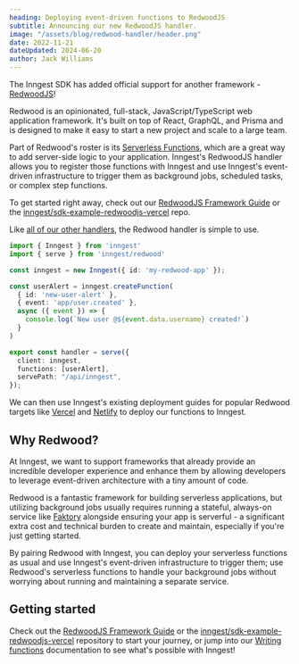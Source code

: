 ```yaml
---
heading: Deploying event-driven functions to RedwoodJS
subtitle: Announcing our new RedwoodJS handler.
image: "/assets/blog/redwood-handler/header.png"
date: 2022-11-21
dateUpdated: 2024-06-20
author: Jack Williams
---
```


The Inngest SDK has added official support for another framework - [RedwoodJS](https://redwoodjs.com/)!

Redwood is an opinionated, full-stack, JavaScript/TypeScript web application framework. It's built on top of React, GraphQL, and Prisma and is designed to make it easy to start a new project and scale to a large team.

Part of Redwood's roster is its [Serverless Functions](https://docs.redwoodjs.com/docs/serverless-functions/), which are a great way to add server-side logic to your application. Inngest's RedwoodJS handler allows you to register those functions with Inngest and use Inngest's event-driven infrastructure to trigger them as background jobs, scheduled tasks, or complex step functions.

<aside>To get started right away, check out our <a href="/docs/sdk/serve?ref=blog-redwood-handler#framework-redwood">RedwoodJS Framework Guide</a> or the <a href="https://github.com/inngest/sdk-example-redwoodjs-vercel">inngest/sdk-example-redwoodjs-vercel</a> repo.</aside>

Like [all of our other handlers](https://www.inngest.com/docs/functions?ref=blog-redwood-handler#serving), the Redwood handler is simple to use.

```ts
import { Inngest } from 'inngest'
import { serve } from 'inngest/redwood'

const inngest = new Inngest({ id: 'my-redwood-app' });

const userAlert = inngest.createFunction(
  { id: 'new-user-alert' },
  { event: 'app/user.created' },
  async ({ event }) => {
    console.log(`New user @${event.data.username} created!`)
  }
)

export const handler = serve({
  client: inngest,
  functions: [userAlert],
  servePath: "/api/inngest",
});
```

We can then use Inngest's existing deployment guides for popular Redwood targets like [Vercel](/docs/deploy/vercel?ref=blog-redwood-handler) and [Netlify](/docs/deploy/netlify?ref=blog-redwood-handler) to deploy our functions to Inngest.

## Why Redwood?

At Inngest, we want to support frameworks that already provide an incredible developer experience and enhance them by allowing developers to leverage event-driven architecture with a tiny amount of code.

Redwood is a fantastic framework for building serverless applications, but utilizing background jobs usually requires running a stateful, always-on service like [Faktory](https://contribsys.com/faktory/) alongside ensuring your app is serverful - a significant extra cost and technical burden to create and maintain, especially if you're just getting started.

By pairing Redwood with Inngest, you can deploy your serverless functions as usual and use Inngest's event-driven infrastructure to trigger them; use Redwood's serverless functions to handle your background jobs without worrying about running and maintaining a separate service.

## Getting started

Check out the [RedwoodJS Framework Guide](/docs/sdk/serve?ref=blog-redwood-handler#framework-redwood) or the [inngest/sdk-example-redwoodjs-vercel](https://github.com/inngest/sdk-example-redwoodjs-vercel) repository to start your journey, or jump into our [Writing functions](/docs/functions?ref=blog-redwood-handler) documentation to see what's possible with Inngest!

